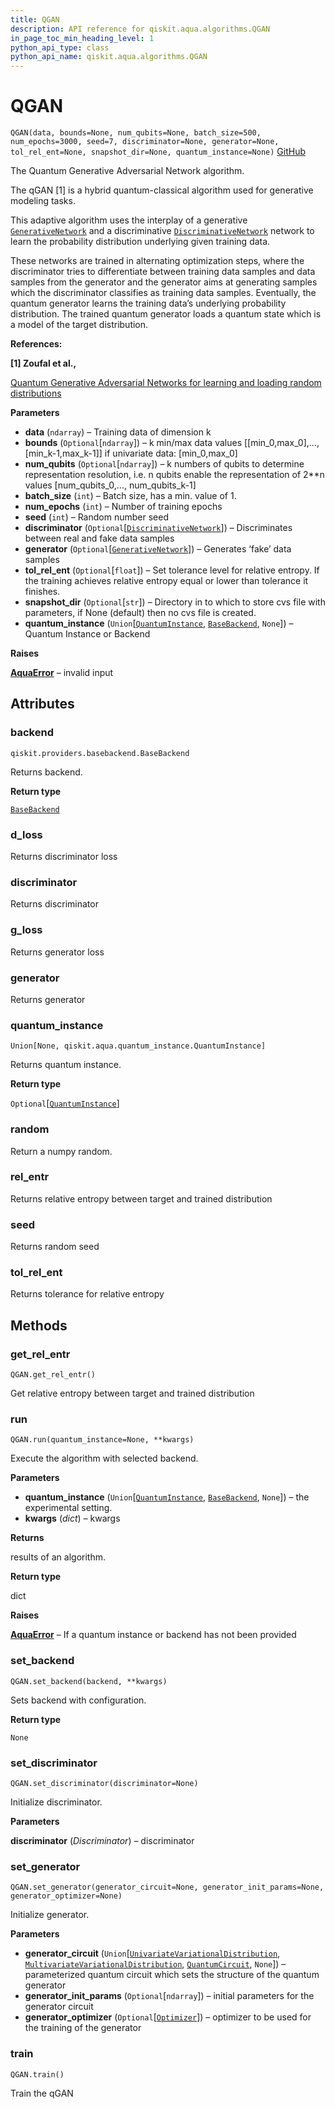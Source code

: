 ```yaml
---
title: QGAN
description: API reference for qiskit.aqua.algorithms.QGAN
in_page_toc_min_heading_level: 1
python_api_type: class
python_api_name: qiskit.aqua.algorithms.QGAN
---
```


# QGAN

<span id="qiskit.aqua.algorithms.QGAN" />

`QGAN(data, bounds=None, num_qubits=None, batch_size=500, num_epochs=3000, seed=7, discriminator=None, generator=None, tol_rel_ent=None, snapshot_dir=None, quantum_instance=None)` [GitHub](https://github.com/qiskit-community/qiskit-aqua/tree/stable/0.7/qiskit/aqua/algorithms/distribution_learners/qgan.py "view source code")

The Quantum Generative Adversarial Network algorithm.

The qGAN \[1] is a hybrid quantum-classical algorithm used for generative modeling tasks.

This adaptive algorithm uses the interplay of a generative [`GenerativeNetwork`](qiskit.aqua.components.neural_networks.GenerativeNetwork "qiskit.aqua.components.neural_networks.GenerativeNetwork") and a discriminative [`DiscriminativeNetwork`](qiskit.aqua.components.neural_networks.DiscriminativeNetwork "qiskit.aqua.components.neural_networks.DiscriminativeNetwork") network to learn the probability distribution underlying given training data.

These networks are trained in alternating optimization steps, where the discriminator tries to differentiate between training data samples and data samples from the generator and the generator aims at generating samples which the discriminator classifies as training data samples. Eventually, the quantum generator learns the training data’s underlying probability distribution. The trained quantum generator loads a quantum state which is a model of the target distribution.

**References:**

**\[1] Zoufal et al.,**

[Quantum Generative Adversarial Networks for learning and loading random distributions](https://www.nature.com/articles/s41534-019-0223-2)

**Parameters**

*   **data** (`ndarray`) – Training data of dimension k
*   **bounds** (`Optional`\[`ndarray`]) – k min/max data values \[\[min\_0,max\_0],…,\[min\_k-1,max\_k-1]] if univariate data: \[min\_0,max\_0]
*   **num\_qubits** (`Optional`\[`ndarray`]) – k numbers of qubits to determine representation resolution, i.e. n qubits enable the representation of 2\*\*n values \[num\_qubits\_0,…, num\_qubits\_k-1]
*   **batch\_size** (`int`) – Batch size, has a min. value of 1.
*   **num\_epochs** (`int`) – Number of training epochs
*   **seed** (`int`) – Random number seed
*   **discriminator** (`Optional`\[[`DiscriminativeNetwork`](qiskit.aqua.components.neural_networks.DiscriminativeNetwork "qiskit.aqua.components.neural_networks.discriminative_network.DiscriminativeNetwork")]) – Discriminates between real and fake data samples
*   **generator** (`Optional`\[[`GenerativeNetwork`](qiskit.aqua.components.neural_networks.GenerativeNetwork "qiskit.aqua.components.neural_networks.generative_network.GenerativeNetwork")]) – Generates ‘fake’ data samples
*   **tol\_rel\_ent** (`Optional`\[`float`]) – Set tolerance level for relative entropy. If the training achieves relative entropy equal or lower than tolerance it finishes.
*   **snapshot\_dir** (`Optional`\[`str`]) – Directory in to which to store cvs file with parameters, if None (default) then no cvs file is created.
*   **quantum\_instance** (`Union`\[[`QuantumInstance`](qiskit.aqua.QuantumInstance "qiskit.aqua.quantum_instance.QuantumInstance"), [`BaseBackend`](qiskit.providers.BaseBackend "qiskit.providers.basebackend.BaseBackend"), `None`]) – Quantum Instance or Backend

**Raises**

[**AquaError**](qiskit.aqua.AquaError "qiskit.aqua.AquaError") – invalid input

## Attributes

### backend

<span id="qiskit.aqua.algorithms.QGAN.backend" />

`qiskit.providers.basebackend.BaseBackend`

Returns backend.

**Return type**

[`BaseBackend`](qiskit.providers.BaseBackend "qiskit.providers.basebackend.BaseBackend")

### d\_loss

Returns discriminator loss

### discriminator

Returns discriminator

### g\_loss

Returns generator loss

### generator

Returns generator

### quantum\_instance

<span id="qiskit.aqua.algorithms.QGAN.quantum_instance" />

`Union[None, qiskit.aqua.quantum_instance.QuantumInstance]`

Returns quantum instance.

**Return type**

`Optional`\[[`QuantumInstance`](qiskit.aqua.QuantumInstance "qiskit.aqua.quantum_instance.QuantumInstance")]

### random

Return a numpy random.

### rel\_entr

Returns relative entropy between target and trained distribution

### seed

Returns random seed

### tol\_rel\_ent

Returns tolerance for relative entropy

## Methods

### get\_rel\_entr

<span id="qiskit.aqua.algorithms.QGAN.get_rel_entr" />

`QGAN.get_rel_entr()`

Get relative entropy between target and trained distribution

### run

<span id="qiskit.aqua.algorithms.QGAN.run" />

`QGAN.run(quantum_instance=None, **kwargs)`

Execute the algorithm with selected backend.

**Parameters**

*   **quantum\_instance** (`Union`\[[`QuantumInstance`](qiskit.aqua.QuantumInstance "qiskit.aqua.quantum_instance.QuantumInstance"), [`BaseBackend`](qiskit.providers.BaseBackend "qiskit.providers.basebackend.BaseBackend"), `None`]) – the experimental setting.
*   **kwargs** (*dict*) – kwargs

**Returns**

results of an algorithm.

**Return type**

dict

**Raises**

[**AquaError**](qiskit.aqua.AquaError "qiskit.aqua.AquaError") – If a quantum instance or backend has not been provided

### set\_backend

<span id="qiskit.aqua.algorithms.QGAN.set_backend" />

`QGAN.set_backend(backend, **kwargs)`

Sets backend with configuration.

**Return type**

`None`

### set\_discriminator

<span id="qiskit.aqua.algorithms.QGAN.set_discriminator" />

`QGAN.set_discriminator(discriminator=None)`

Initialize discriminator.

**Parameters**

**discriminator** (*Discriminator*) – discriminator

### set\_generator

<span id="qiskit.aqua.algorithms.QGAN.set_generator" />

`QGAN.set_generator(generator_circuit=None, generator_init_params=None, generator_optimizer=None)`

Initialize generator.

**Parameters**

*   **generator\_circuit** (`Union`\[[`UnivariateVariationalDistribution`](qiskit.aqua.components.uncertainty_models.UnivariateVariationalDistribution "qiskit.aqua.components.uncertainty_models.univariate_variational_distribution.UnivariateVariationalDistribution"), [`MultivariateVariationalDistribution`](qiskit.aqua.components.uncertainty_models.MultivariateVariationalDistribution "qiskit.aqua.components.uncertainty_models.multivariate_variational_distribution.MultivariateVariationalDistribution"), [`QuantumCircuit`](qiskit.circuit.QuantumCircuit "qiskit.circuit.quantumcircuit.QuantumCircuit"), `None`]) – parameterized quantum circuit which sets the structure of the quantum generator
*   **generator\_init\_params** (`Optional`\[`ndarray`]) – initial parameters for the generator circuit
*   **generator\_optimizer** (`Optional`\[[`Optimizer`](qiskit.aqua.components.optimizers.Optimizer "qiskit.aqua.components.optimizers.optimizer.Optimizer")]) – optimizer to be used for the training of the generator

### train

<span id="qiskit.aqua.algorithms.QGAN.train" />

`QGAN.train()`

Train the qGAN

